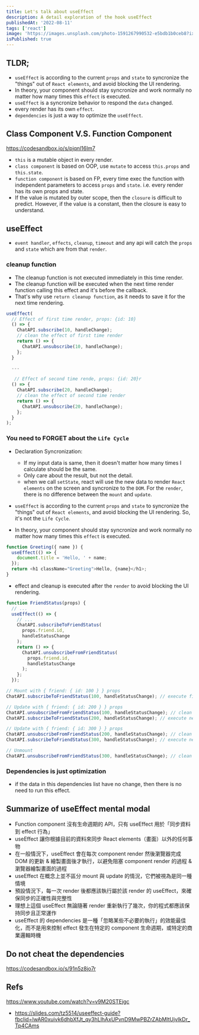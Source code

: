 ```yaml
---
title: Let's talk about useEffect
description: A detail exploration of the hook useEffect
publishedAt: '2022-08-11'
tags: ['react']
image: 'https://images.unsplash.com/photo-1591267990532-e5bdb1b0ceb8?ixlib=rb-1.2.1&ixid=MnwxMjA3fDB8MHxwaG90by1wYWdlfHx8fGVufDB8fHx8&auto=format&fit=crop&w=1127&q=80'
isPublished: true
---
```


## TLDR;

- `useEffect` is according to the current `props` and `state` to syncronize the "things" out of `React elements`, and avoid
  blocking the UI rendering.
- In theory, your component should stay syncronize and work normally no matter how many times this `effect` is executed.
- `useEffect` is a syncronize behavior to respond the `data` changed.
- every render has its own `effect`.
- `dependencies` is just a way to optimize the `useEffect`.

## Class Component V.S. Function Component

https://codesandbox.io/s/pjqnl16lm7

- `this` is a mutable object in every render.
- `class component` is based on OOP, use `mutate` to access `this.props` and `this.state`.
- `function component` is based on FP, every time exec the function with independent parameters to access `props` and `state`.
  i.e. every render has its own props and state.
- If the value is mutated by outer scope, then the `closure` is difficult to predict.
  However, if the value is a constant, then the closure is easy to understand.

## useEffect

- `event handler`, `effects`, `cleanup`, `timeout` and any api will catch the `props` and `state` which are from that `render`.

### cleanup function

- The cleanup function is not executed immediately in this time render.
- The cleanup function will be executed when the next time render function calling this effect and it's before the callback.
- That's why use `return cleanup function`, as it needs to save it for the next time rendering.

```ts
useEffect(
  // Effect of first time render, props: {id: 10}
  () => {
    ChatAPI.subscribe(10, handleChange);
    // clean the effect of first time render
    return () => {
      ChatAPI.unsubscribe(10, handleChange);
    };
  }

  ---

   // Effect of second time rende, props: {id: 20}r
  () => {
    ChatAPI.subscribe(20, handleChange);
    // clean the effect of second time render
    return () => {
      ChatAPI.unsubscribe(20, handleChange);
    };
  }
);
```

### You need to FORGET about the `Life Cycle`

- Declaration Syncronization:

  - If my input data is same, then it doesn't matter how many times I calculate should be the same.
  - Only care about the result, but not the detail.
  - when we call `setState`, react will use the new data to render `React elements` on the screen and syncronize to the `DOM`.
    For the `render`, there is no difference between the `mount` and `update`.

- `useEffect` is according to the current `props` and `state` to syncronize the "things" out of `React elements`, and avoid
  blocking the UI rendering. So, it's not the `Life Cycle`.
- In theory, your component should stay syncronize and work normally no matter how many times this `effect` is executed.

```ts
function Greeting({ name }) {
  useEffect(() => {
    document.title = 'Hello, ' + name;
  });
  return <h1 className="Greeting">Hello, {name}</h1>;
}
```

- effect and cleanup is executed after the `render` to avoid blocking the UI rendering.

```ts
function FriendStatus(props) {
  // ...
  useEffect(() => {
    // ...
    ChatAPI.subscribeToFriendStatus(
      props.friend.id,
      handleStatusChange
    );
    return () => {
      ChatAPI.unsubscribeFromFriendStatus(
        props.friend.id,
        handleStatusChange
      );
    };
  });
```

```ts
// Mount with { friend: { id: 100 } } props
ChatAPI.subscribeToFriendStatus(100, handleStatusChange); // execute first effect

// Update with { friend: { id: 200 } } props
ChatAPI.unsubscribeFromFriendStatus(100, handleStatusChange); // clean previous effect
ChatAPI.subscribeToFriendStatus(200, handleStatusChange); // execute next effect

// Update with { friend: { id: 300 } } props
ChatAPI.unsubscribeFromFriendStatus(200, handleStatusChange); // clean previous effect
ChatAPI.subscribeToFriendStatus(300, handleStatusChange); // execute next effect

// Unmount
ChatAPI.unsubscribeFromFriendStatus(300, handleStatusChange); // clean the final effect
```

### Dependencies is just optimization

- if the data in this dependencies list have no change, then there is no need to run this effect.

## Summarize of useEffect mental modal

- Function component 沒有生命週期的 API，只有 useEffect 用於「同步資料到 effect 行為」
- useEffect 讓你根據目前的資料來同步 React elements（畫面）以外的任何事物
- 在一般情況下，useEffect 會在每次 component render 然後瀏覽器完成 DOM 的更新 & 繪製畫面後才執行，以避免阻塞 component render 的過程 & 瀏覽器繪製畫面的過程
- useEffect 在概念上並不區分 mount 與 update 的情況，它們被視為是同一種情境
- 預設情況下，每一次 render 後都應該執行屬於該 render 的 useEffect，來確保同步的正確性與完整性
- 理想上這個 useEffect 無論隨著 render 重新執行了幾次，你的程式都應該保持同步且正常運作
- useEffect 的 dependencies 是一種「忽略某些不必要的執行」的效能最佳化，而不是用來控制 effect 發生在特定的 component 生命週期，或特定的商業邏輯時機

## Do not cheat the dependencies

https://codesandbox.io/s/91n5z8jo7r

## Refs

https://www.youtube.com/watch?v=v9M20STEjgc

- https://slides.com/tz5514/useeffect-guide?fbclid=IwAR0xuivk6dhbXfJt_qy3hLlhAxUPvnD9MwPBZrZAbMltUjvIkDr_Tp4CAms
